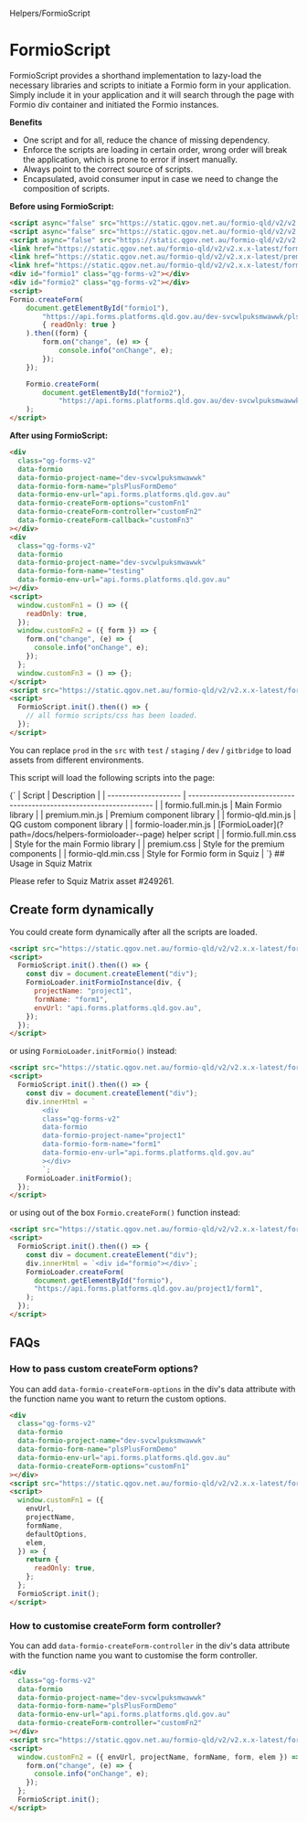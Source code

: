 
<Meta>Helpers/FormioScript</Meta>

# FormioScript

FormioScript provides a shorthand implementation to lazy-load the necessary libraries and scripts to initiate a Formio form in your application.
Simply include it in your application and it will search through the page with Formio div container and initiated the Formio instances.

**Benefits**

- One script and for all, reduce the chance of missing dependency.
- Enforce the scripts are loading in certain order, wrong order will break the application, which is prone to error if insert manually.
- Always point to the correct source of scripts.
- Encapsulated, avoid consumer input in case we need to change the composition of scripts.

**Before using FormioScript:**

```html
<script async="false" src="https://static.qgov.net.au/formio-qld/v2/v2.x.x-latest/formio.full.js"></script>
<script async="false" src="https://static.qgov.net.au/formio-qld/v2/v2.x.x-latest/premium.min.js" ></script>
<script async="false" src="https://static.qgov.net.au/formio-qld/v2/v2.x.x-latest/formio-qld.js"></script>
<link href="https://static.qgov.net.au/formio-qld/v2/v2.x.x-latest/formio.full.min.css" rel="stylesheet"></link>
<link href="https://static.qgov.net.au/formio-qld/v2/v2.x.x-latest/premium.css"  rel="stylesheet"></link>
<link href="https://static.qgov.net.au/formio-qld/v2/v2.x.x-latest/formio-qld.min.css"  rel="stylesheet"></link>
<div id="formio1" class="qg-forms-v2"></div>
<div id="formio2" class="qg-forms-v2"></div>
<script>
Formio.createForm(
    document.getElementById("formio1"),
        "https://api.forms.platforms.qld.gov.au/dev-svcwlpuksmwawwk/plsPlusFormDemo",
        { readOnly: true }
    ).then((form) {
        form.on("change", (e) => {
            console.info("onChange", e);
        });
    });

    Formio.createForm(
        document.getElementById("formio2"),
            "https://api.forms.platforms.qld.gov.au/dev-svcwlpuksmwawwk/testing"
    );
</script>
```

**After using FormioScript:**

```html
<div
  class="qg-forms-v2"
  data-formio
  data-formio-project-name="dev-svcwlpuksmwawwk"
  data-formio-form-name="plsPlusFormDemo"
  data-formio-env-url="api.forms.platforms.qld.gov.au"
  data-formio-createForm-options="customFn1"
  data-formio-createForm-controller="customFn2"
  data-formio-createForm-callback="customFn3"
></div>
<div
  class="qg-forms-v2"
  data-formio
  data-formio-project-name="dev-svcwlpuksmwawwk"
  data-formio-form-name="testing"
  data-formio-env-url="api.forms.platforms.qld.gov.au"
></div>
<script>
  window.customFn1 = () => ({
    readOnly: true,
  });
  window.customFn2 = ({ form }) => {
    form.on("change", (e) => {
      console.info("onChange", e);
    });
  };
  window.customFn3 = () => {};
</script>
<script src="https://static.qgov.net.au/formio-qld/v2/v2.x.x-latest/formio-script.min.js"></script>
<script>
  FormioScript.init().then(() => {
    // all formio scripts/css has been loaded.
  });
</script>
```

You can replace `prod` in the `src` with `test` / `staging` / `dev` / `gitbridge` to load assets from different environments.

This script will load the following scripts into the page:

<Markdown>
  {`
| Script               | Description                                                          |
| -------------------- | -------------------------------------------------------------------- |
| formio.full.min.js   | Main Formio library                                                  |
| premium.min.js       | Premium component library                                            |
| formio-qld.min.js    | QG custom component library                                          |
| formio-loader.min.js | [FormioLoader](?path=/docs/helpers-formioloader--page) helper script |
| formio.full.min.css  | Style for the main Formio library                                    |
| premium.css          | Style for the premium components                                     |
| formio-qld.min.css   | Style for Formio form in Squiz                                       |
`}
</Markdown>
## Usage in Squiz Matrix

Please refer to Squiz Matrix asset #249261.

## Create form dynamically

You could create form dynamically after all the scripts are loaded.

```html
<script src="https://static.qgov.net.au/formio-qld/v2/v2.x.x-latest/formio-script.min.js"></script>
<script>
  FormioScript.init().then(() => {
    const div = document.createElement("div");
    FormioLoader.initFormioInstance(div, {
      projectName: "project1",
      formName: "form1",
      envUrl: "api.forms.platforms.qld.gov.au",
    });
  });
</script>
```

or using `FormioLoader.initFormio()` instead:

```html
<script src="https://static.qgov.net.au/formio-qld/v2/v2.x.x-latest/formio-script.min.js"></script>
<script>
  FormioScript.init().then(() => {
    const div = document.createElement("div");
    div.innerHtml = `
        <div
        class="qg-forms-v2"
        data-formio
        data-formio-project-name="project1"
        data-formio-form-name="form1"
        data-formio-env-url="api.forms.platforms.qld.gov.au"
        ></div>
        `;
    FormioLoader.initFormio();
  });
</script>
```

or using out of the box `Formio.createForm()` function instead:

```html
<script src="https://static.qgov.net.au/formio-qld/v2/v2.x.x-latest/formio-script.min.js"></script>
<script>
  FormioScript.init().then(() => {
    const div = document.createElement("div");
    div.innerHtml = `<div id="formio"></div>`;
    FormioLoader.createForm(
      document.getElementById("formio"),
      "https://api.forms.platforms.qld.gov.au/project1/form1",
    );
  });
</script>
```

## FAQs

### How to pass custom createForm options?

You can add `data-formio-createForm-options` in the div's data attribute with the function name you want to return the custom options.

```html
<div
  class="qg-forms-v2"
  data-formio
  data-formio-project-name="dev-svcwlpuksmwawwk"
  data-formio-form-name="plsPlusFormDemo"
  data-formio-env-url="api.forms.platforms.qld.gov.au"
  data-formio-createForm-options="customFn1"
></div>
<script src="https://static.qgov.net.au/formio-qld/v2/v2.x.x-latest/formio-script.min.js"></script>
<script>
  window.customFn1 = ({
    envUrl,
    projectName,
    formName,
    defaultOptions,
    elem,
  }) => {
    return {
      readOnly: true,
    };
  };
  FormioScript.init();
</script>
```

### How to customise createForm form controller?

You can add `data-formio-createForm-controller` in the div's data attribute with the function name you want to customise the form controller.

```html
<div
  class="qg-forms-v2"
  data-formio
  data-formio-project-name="dev-svcwlpuksmwawwk"
  data-formio-form-name="plsPlusFormDemo"
  data-formio-env-url="api.forms.platforms.qld.gov.au"
  data-formio-createForm-controller="customFn2"
></div>
<script src="https://static.qgov.net.au/formio-qld/v2/v2.x.x-latest/formio-script.min.js"></script>
<script>
  window.customFn2 = ({ envUrl, projectName, formName, form, elem }) => {
    form.on("change", (e) => {
      console.info("onChange", e);
    });
  };
  FormioScript.init();
</script>
```
